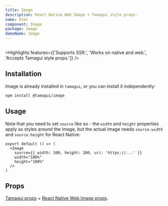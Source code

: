 ```yaml
---
title: Image
description: React Native Web Image + Tamagui style props.
name: html
component: Image
package: image
demoName: Image
---
```


<HeroContainer noPad>
  <ImageDemo />
</HeroContainer>

```tsx hero template=Image

```

<Highlights
  features={['Supports SSR.', 'Works on native and web.', 'Accepts Tamagui style props.']}
/>

## Installation

Image is already installed in `tamagui`, or you can install it independently:

```bash
npm install @tamagui/image
```

## Usage

Note that you need to set `source` like so - the `width` and `height` properties apply as styles around the image, but the actual image needs `source.width` and `source.height` for React Native:

```tsx
export default () => (
  <Image
    source={{ width: 200, height: 200, uri: 'https://...' }}
    width="100%"
    height="100%"
  />
)
```

## Props

[Tamagui props](/docs/intro/props) + [React Native Web Image props](https://necolas.github.io/react-native-web/docs/image/). 